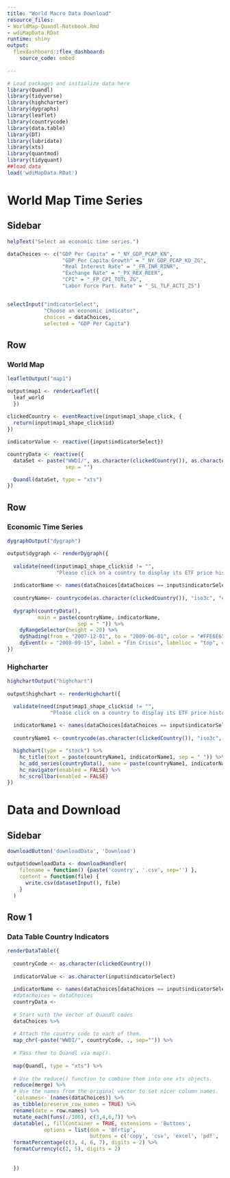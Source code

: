 ```yaml
---
title: "World Macro Data Download"
resource_files:
- WorldMap-Quandl-Notebook.Rmd
- wdiMapData.RDat
runtime: shiny
output:
  flexdashboard::flex_dashboard:
    source_code: embed
    
---
```


```r
# Load packages and initialize data here
library(Quandl)
library(tidyverse)
library(highcharter)
library(dygraphs)
library(leaflet)
library(countrycode)
library(data.table)
library(DT)
library(lubridate)
library(xts)
library(quantmod)
library(tidyquant)
##load data
load('wdiMapData.RDat')

```


World Map Time Series {data-orientation=rows}
=====================================

Sidebar {.sidebar}
-------------------------------------
  
```r

helpText("Select an economic time series.")

dataChoices <- c("GDP Per Capita" = "_NY_GDP_PCAP_KN",
                  "GDP Per Capita Growth" = "_NY_GDP_PCAP_KD_ZG",
                  "Real Interest Rate" = "_FR_INR_RINR",
                  "Exchange Rate" = "_PX_REX_REER",
                  "CPI" = "_FP_CPI_TOTL_ZG",
                  "Labor Force Part. Rate" = "_SL_TLF_ACTI_ZS")


selectInput("indicatorSelect", 
            "Choose an economic indicator",
            choices = dataChoices,
            selected = "GDP Per Capita")

```

Row {data-height=650}
-------------------------------------

### World Map

```r

leafletOutput("map1")

output$map1 <- renderLeaflet({
  leaf_world
  })
  
clickedCountry <- eventReactive(input$map1_shape_click, {
  return(input$map1_shape_click$id)
})

indicatorValue <- reactive({input$indicatorSelect})

countryData <- reactive({
  dataSet <- paste("WWDI/", as.character(clickedCountry()), as.character(indicatorValue()), 
                   sep = "")

  Quandl(dataSet, type = "xts")
}) 
```

Row {.tabset .tabset-fade}
-------------------------------------

### Economic Time Series

```r

dygraphOutput("dygraph")

output$dygraph <- renderDygraph({
  
  validate(need(input$map1_shape_click$id != "", 
                "Please click on a country to display its ETF price history."))
  
  indicatorName <- names(dataChoices[dataChoices == input$indicatorSelect])
  
  countryName<- countrycode(as.character(clickedCountry()), "iso3c", "country.name")
    
  dygraph(countryData(), 
          main = paste(countryName, indicatorName, 
                       sep = " ")) %>%
    dyRangeSelector(height = 20) %>%
    dyShading(from = "2007-12-01", to = "2009-06-01", color = "#FFE6E6") %>% 
    dyEvent(x = "2008-09-15", label = "Fin Crisis", labelLoc = "top", color = "red")
})
```


### Highcharter 

```r

highchartOutput("highchart")
   
output$highchart <- renderHighchart({

  validate(need(input$map1_shape_click$id != "", 
              "Please click on a country to display its ETF price history."))
  
  indicatorName1 <- names(dataChoices[dataChoices == input$indicatorSelect])
  
  countryName1 <- countrycode(as.character(clickedCountry()), "iso3c", "country.name")

  highchart(type = "stock") %>% 
    hc_title(text = paste(countryName1, indicatorName1, sep = " ")) %>%
    hc_add_series(countryData(), name = paste(countryName1, indicatorName1, sep = " ")) %>% 
    hc_navigator(enabled = FALSE) %>% 
    hc_scrollbar(enabled = FALSE)
})
```

Data and Download
============================

Sidebar {.sidebar}
------------------------------

```r
downloadButton('downloadData', 'Download')

output$downloadData <- downloadHandler(
    filename = function() {paste('country', '.csv', sep='') },
    content = function(file) {
      write.csv(datasetInput(), file)
    }
  )
```


Row 1
------------------------------

### Data Table Country Indicators 


```r
renderDataTable({
    
  countryCode <- as.character(clickedCountry())
  
  indicatorValue <- as.character(input$indicatorSelect)
  
  indicatorName <- names(dataChoices[dataChoices == input$indicatorSelect])
  #datachoices = dataChoices
  countryData <- 
  
  # Start with the vector of Quandl codes
  dataChoices %>%
    
  # Attach the country code to each of them. 
  map_chr(~paste("WWDI/", countryCode, ., sep="")) %>% 
  
  # Pass them to Quandl via map().
    
  map(Quandl, type = "xts") %>% 
  
  # Use the reduce() function to combine them into one xts objects.
  reduce(merge) %>% 
  # Use the names from the original vector to set nicer column names.
  `colnames<-`(names(dataChoices)) %>% 
  as_tibble(preserve_row_names = TRUE) %>%
  rename(date = row.names) %>% 
  mutate_each(funs(./100), c(3,4,6,7)) %>% 
  datatable(., fillContainer = TRUE, extensions = 'Buttons', 
            options = list(dom = 'Bfrtip', 
                           buttons = c('copy', 'csv', 'excel', 'pdf', 'print'))) %>% 
  formatPercentage(c(3, 4, 6, 7), digits = 2) %>% 
  formatCurrency(c(2, 5), digits = 2)
  
    
  })

```
